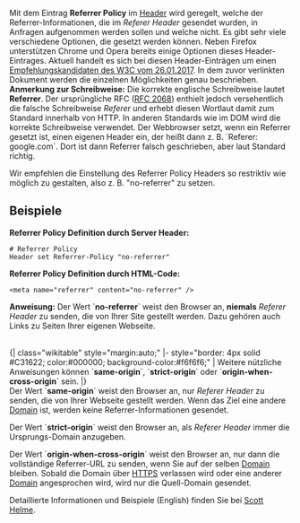 Mit dem Eintrag '''Referrer Policy''' im [[Header]] wird geregelt, welche der Referrer-Informationen, die im ''Referer Header'' gesendet wurden, in Anfragen aufgenommen werden sollen und welche nicht. Es gibt sehr viele verschiedene Optionen, die gesetzt werden können. Neben Firefox unterstützen Chrome und Opera bereits einige Optionen dieses Header-Eintrages. Aktuell handelt es sich bei diesen Header-Einträgen um einen [https://www.w3.org/TR/referrer-policy/ Empfehlungskandidaten des W3C vom 26.01.2017]. In dem zuvor verlinkten Dokument werden die einzelnen Möglichkeiten genau beschrieben. 
'''Anmerkung zur Schreibweise:''' Die korrekte englische Schreibweise lautet '''Referrer'''. Der ursprüngliche RFC ([https://tools.ietf.org/html/rfc2068#section-14.37 RFC 2068]) enthielt jedoch versehentlich die falsche Schreibweise ''Referer'' und erhebt diesen Wortlaut damit zum Standard innerhalb von HTTP. In anderen Standards wie im DOM wird die korrekte Schreibweise verwendet. Der Webbrowser setzt, wenn ein Referrer gesetzt ist, einen eigenen Header ein, der heißt dann z. B. `Referer: google.com`. Dort ist dann Referrer falsch geschrieben, aber laut Standard richtig.

Wir empfehlen die Einstellung des Referrer Policy Headers so restriktiv wie möglich zu gestalten, also z. B. "no-referrer" zu setzen.

== Beispiele ==

'''Referrer Policy Definition durch Server Header:'''
<pre># Referrer Policy
Header set Referrer-Policy "no-referrer"</pre>

'''Referrer Policy Definition durch HTML-Code:'''
<pre><meta name="referrer" content="no-referrer" /></pre>

'''Anweisung:''' Der Wert `'''no-referrer'''` weist den Browser an, '''niemals''' ''Referer Header'' zu senden, die von Ihrer Site gestellt werden. Dazu gehören auch Links zu Seiten Ihrer eigenen Webseite.

<br />
{| class="wikitable" style="margin:auto;"
|- style="border: 4px solid #C31622; color:#000000; background-color:#f6f6f6;"
| Weitere nützliche Anweisungen können `'''same-origin'''`, `'''strict-origin'''` oder `'''origin-when-cross-origin'''` sein.
|}
<br />

Der Wert `'''same-origin'''` weist den Browser an, nur ''Referer Header'' zu senden, die von Ihrer Webseite gestellt werden. Wenn das Ziel eine andere [[Domain]] ist, werden keine Referrer-Informationen gesendet.

Der Wert `'''strict-origin'''` weist den Browser an, als ''Referer Header'' immer die Ursprungs-Domain anzugeben.

Der Wert `'''origin-when-cross-origin'''` weist den Browser an, nur dann die vollständige Referrer-URL zu senden, wenn Sie auf der selben [[Domain]] bleiben. Sobald die Domain über [[HTTPS]] verlassen wird oder eine anderer [[Domain]] angesprochen wird, wird nur die Quell-Domain gesendet.

Detaillierte Informationen und Beispiele (English) finden Sie bei [https://scotthelme.co.uk/a-new-security-header-referrer-policy/ Scott Helme].
